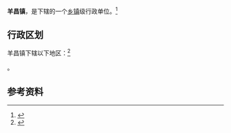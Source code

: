 {{中国乡级行政区|52/01/12/103/000}}

'''羊昌镇'''，是{{PRC admin/fullname|52/01/12/103/000|3}}下辖的一个[[乡镇|乡镇]]级行政单位。<ref>{{PRC admin/ref sgc|{{PRC admin/parent|52/01/12/103/000}}}}</ref>

== 行政区划 ==

羊昌镇下辖以下地区：<ref>{{PRC admin/ref sgc|52/01/12/103/000}}</ref>

{{PRC admin/children|52/01/12/103/000}}。

== 参考资料 ==

{{reflist}}

{{行政区划小作品}}
{{PRC admin/navcat|52/01/12/103/000}}
